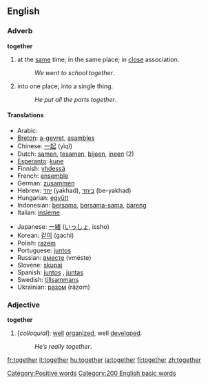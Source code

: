 ==English==

{{rank|above|received|read|300|together|already|son|death}}

===Adverb===
'''together'''

#at the [[same]] time; in the same place; in [[close]] association.
#:''We went to school together''.
#into one place; into a single thing.
#:''He put all the parts together''.

====Translations====
{{top}}
*Arabic: {{ARchar|[[معا|معًا]]}} {{Unicode|(máʕan)}}
*[[Breton]]: [[a-gevret]], [[asambles]]
*Chinese: [[一起]] (yìqǐ)
*Dutch: [[samen]], [[tesamen]], [[bijeen]], [[ineen]] (2)
*[[Esperanto]]: [[kune]]
*Finnish: [[yhdessä]]
*French: [[ensemble]]
*German: [[zusammen]]
*Hebrew: [[יחד]] (yakhad), [[ביחד]] (be-yakhad)
*Hungarian: [[együtt]]
*Indonesian: [[sama|bersama]], [[sama|bersama-sama]], [[bareng]]
*Italian: [[insieme]]
{{mid}}
*Japanese: [[一緒]] ([[いっしょ]], issho)
*Korean: [[같이]] (gachi)
*Polish: [[razem]]
*Portuguese: [[juntos]]
*Russian: [[вместе]] (vméste)
*Slovene: [[skupaj]]
*Spanish: [[juntos]] {{m}}, [[juntas]] {{f}}
*Swedish: [[tillsammans]]
*Ukrainian: [[разом]] (rázom)
{{bottom}}

===Adjective===
'''together'''

#[''colloquial'']: [[well]] [[organize]]d, well [[develop]]ed.
#:''He’s really together''.

[[Category:Positive words]]
[[Category:200 English basic words]]

[[fr:together]]
[[it:together]]
[[hu:together]]
[[ja:together]]
[[fi:together]]
[[zh:together]]